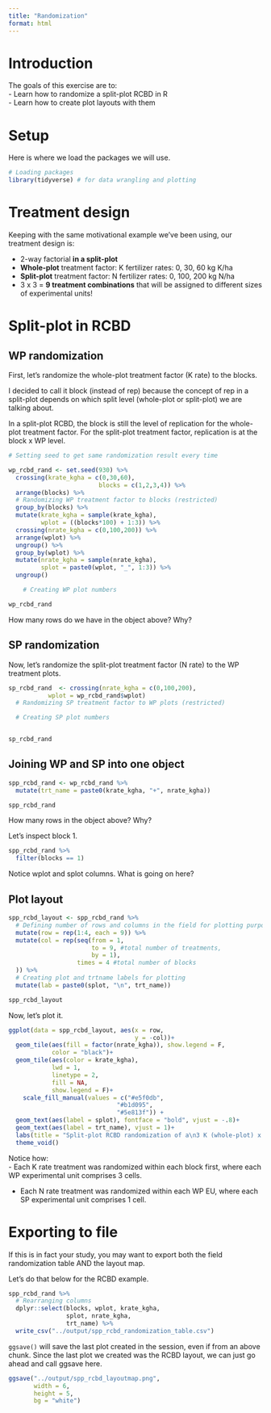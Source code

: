 ```yaml
---
title: "Randomization"
format: html
---
```


# Introduction  
The goals of this exercise are to:  
- Learn how to randomize a split-plot RCBD in R  
- Learn how to create plot layouts with them  

# Setup  
Here is where we load the packages we will use.  
```r
# Loading packages
library(tidyverse) # for data wrangling and plotting
```

# Treatment design  
Keeping with the same motivational example we've been using, our treatment design is:  

-   2-way factorial **in a split-plot**  
-   **Whole-plot** treatment factor: K fertilizer rates: 0, 30, 60 kg K/ha\
-   **Split-plot** treatment factor: N fertilizer rates: 0, 100, 200 kg N/ha\
-   3 x 3 = **9 treatment combinations** that will be assigned to different sizes of experimental units!  

# Split-plot in RCBD  
## WP randomization  
First, let's randomize the whole-plot treatment factor (K rate) to the blocks.  

I decided to call it block (instead of rep) because the concept of rep in a split-plot depends on which split level (whole-plot or split-plot) we are talking about.  

In a split-plot RCBD, the block is still the level of replication for the whole-plot treatment factor. For the split-plot treatment factor, replication is at the block x WP level.  

```r
# Setting seed to get same randomization result every time

wp_rcbd_rand <- set.seed(930) %>% 
  crossing(krate_kgha = c(0,30,60),
                         blocks = c(1,2,3,4)) %>% 
  arrange(blocks) %>% 
  # Randomizing WP treatment factor to blocks (restricted) 
  group_by(blocks) %>% 
  mutate(krate_kgha = sample(krate_kgha),
         wplot = ((blocks*100) + 1:3)) %>% 
  crossing(nrate_kgha = c(0,100,200)) %>% 
  arrange(wplot) %>% 
  ungroup() %>% 
  group_by(wplot) %>% 
  mutate(nrate_kgha = sample(nrate_kgha),
         splot = paste0(wplot, "_", 1:3)) %>% 
  ungroup()

    # Creating WP plot numbers 

wp_rcbd_rand
```

How many rows do we have in the object above? Why?  

## SP randomization  
Now, let's randomize the split-plot treatment factor (N rate) to the WP treatment plots.  
```r
sp_rcbd_rand  <- crossing(nrate_kgha = c(0,100,200),
           wplot = wp_rcbd_rand$wplot)
  # Randomizing SP treatment factor to WP plots (restricted)

  # Creating SP plot numbers 


sp_rcbd_rand
```

## Joining WP and SP into one object
```r
spp_rcbd_rand <- wp_rcbd_rand %>% 
  mutate(trt_name = paste0(krate_kgha, "+", nrate_kgha))

spp_rcbd_rand
```

How many rows in the object above? Why?

Let's inspect block 1.  
```r
spp_rcbd_rand %>% 
  filter(blocks == 1)
```

Notice wplot and splot columns. What is going on here?  

## Plot layout  
```r
spp_rcbd_layout <- spp_rcbd_rand %>%
  # Defining number of rows and columns in the field for plotting purposes
  mutate(row = rep(1:4, each = 9)) %>%
  mutate(col = rep(seq(from = 1, 
                       to = 9, #total number of treatments, 
                       by = 1), 
                   times = 4 #total number of blocks
  )) %>%
  # Creating plot and trtname labels for plotting
  mutate(lab = paste0(splot, "\n", trt_name))

spp_rcbd_layout
```

Now, let's plot it.
```r
ggplot(data = spp_rcbd_layout, aes(x = row, 
                                   y = -col))+
  geom_tile(aes(fill = factor(nrate_kgha)), show.legend = F,
            color = "black")+
  geom_tile(aes(color = krate_kgha),
            lwd = 1, 
            linetype = 2, 
            fill = NA,
            show.legend = F)+
    scale_fill_manual(values = c("#e5f0db",
                              "#b1d095",
                              "#5e813f")) +
  geom_text(aes(label = splot), fontface = "bold", vjust = -.8)+
  geom_text(aes(label = trt_name), vjust = 1)+
  labs(title = "Split-plot RCBD randomization of a\n3 K (whole-plot) x 3 N (split-plot) treatment design") +
  theme_void()

```

Notice how:  
  - Each K rate treatment was randomized within each block first, where each WP experimental unit comprises 3 cells. 
  
  - Each N rate treatment was randomized within each WP EU, where each SP experimental unit comprises 1 cell.  

# Exporting to file  
If this is in fact your study, you may want to export both the field randomization table AND the layout map.  

Let's do that below for the RCBD example.  

```r
spp_rcbd_rand %>%
  # Rearranging columns  
  dplyr::select(blocks, wplot, krate_kgha, 
                splot, nrate_kgha,
                trt_name) %>%
  write_csv("../output/spp_rcbd_randomization_table.csv")


```

`ggsave()` will save the last plot created in the session, even if from an above chunk. Since the last plot we created was the RCBD layout, we can just go ahead and call ggsave here.  

```r
ggsave("../output/spp_rcbd_layoutmap.png",
       width = 6,
       height = 5,
       bg = "white")
```


